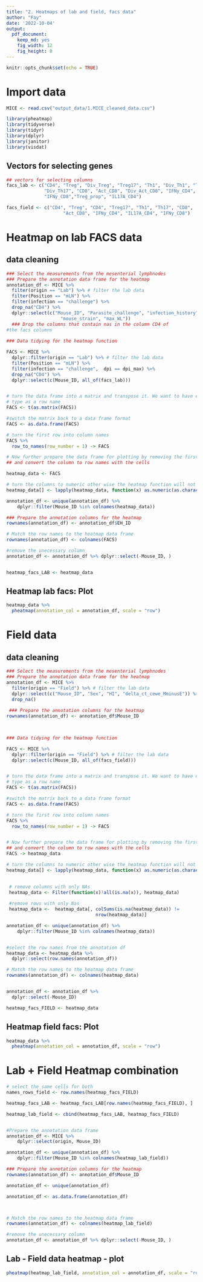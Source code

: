 ```yaml
---
title: "2. Heatmaps of lab and field, facs data"
author: "Fay"
date: '2022-10-04'
output:
  pdf_document: 
    keep_md: yes
    fig_width: 12
    fig_height: 8
---
```


```r
knitr::opts_chunk$set(echo = TRUE)
```

# Import data
```r
MICE <- read.csv("output_data/1.MICE_cleaned_data.csv")
```


```r
library(pheatmap)
library(tidyverse)
library(tidyr)
library(dplyr)
library(janitor)
library(visdat)
```


## Vectors for selecting genes
```r
## vectors for selecting columns
facs_lab <- c("CD4", "Treg", "Div_Treg", "Treg17", "Th1", "Div_Th1", "Th17", 
              "Div_Th17", "CD8", "Act_CD8", "Div_Act_CD8", "IFNy_CD4", 
              "IFNy_CD8","Treg_prop", "IL17A_CD4") 

facs_field <- c("CD4", "Treg", "CD4", "Treg17", "Th1", "Th17", "CD8",
                     "Act_CD8", "IFNy_CD4", "IL17A_CD4", "IFNy_CD8")
```


# Heatmap on lab FACS data
## data cleaning


```r

### Select the measurements from the mesenterial lymphnodes
### Prepare the annotation data frame for the heatmap
annotation_df <- MICE %>% 
  filter(origin == "Lab") %>% # filter the lab data 
  filter(Position == "mLN") %>%
  filter(infection == "challenge") %>%
  drop_na("CD4") %>%
  dplyr::select(c("Mouse_ID", "Parasite_challenge", "infection_history",
                    "mouse_strain", "max_WL")) 
  ### Drop the columns that contain nas in the column CD4 of 
#the facs columns
  
### Data tidying for the heatmap function

FACS <- MICE %>% 
  dplyr::filter(origin == "Lab") %>% # filter the lab data 
  filter(Position == "mLN") %>%
  filter(infection == "challenge",  dpi == dpi_max) %>%
  drop_na("CD4") %>%
  dplyr::select(c(Mouse_ID, all_of(facs_lab)))


# turn the data frame into a matrix and transpose it. We want to have each cell 
# type as a row name 
FACS <- t(as.matrix(FACS))

#switch the matrix back to a data frame format
FACS <- as.data.frame(FACS)

# turn the first row into column names
FACS %>%
  row_to_names(row_number = 1) -> FACS

# Now further prepare the data frame for plotting by removing the first row
## and convert the column to row names with the cells 

heatmap_data <- FACS

# turn the columns to numeric other wise the heatmap function will not work
heatmap_data[] <- lapply(heatmap_data, function(x) as.numeric(as.character(x)))

annotation_df <- unique(annotation_df) %>%
    dplyr::filter(Mouse_ID %in% colnames(heatmap_data))

### Prepare the annotation columns for the heatmap
rownames(annotation_df) <- annotation_df$EH_ID

# Match the row names to the heatmap data frame
rownames(annotation_df) <- colnames(FACS)

#remove the unecessary column
annotation_df <- annotation_df %>% dplyr::select(-Mouse_ID, )


heatmap_facs_LAB <- heatmap_data
```


## Heatmap lab facs: Plot

```r
heatmap_data %>% 
  pheatmap(annotation_col = annotation_df, scale = "row")
```

# Field data


## data cleaning


```r

### Select the measurements from the mesenterial lymphnodes
### Prepare the annotation data frame for the heatmap
annotation_df <- MICE %>% 
  filter(origin == "Field") %>% # filter the lab data 
  dplyr::select(c("Mouse_ID", "Sex", "HI", "delta_ct_cewe_MminusE")) %>%
  drop_na()
  
 ### Prepare the annotation columns for the heatmap
rownames(annotation_df) <- annotation_df$Mouse_ID


  
### Data tidying for the heatmap function

FACS <- MICE %>% 
  dplyr::filter(origin == "Field") %>% # filter the lab data 
  dplyr::select(c(Mouse_ID, all_of(facs_field)))


# turn the data frame into a matrix and transpose it. We want to have each cell 
# type as a row name 
FACS <- t(as.matrix(FACS))

#switch the matrix back to a data frame format
FACS <- as.data.frame(FACS)

# turn the first row into column names
FACS %>%
  row_to_names(row_number = 1) -> FACS


# Now further prepare the data frame for plotting by removing the first row
## and convert the column to row names with the cells 
FACS -> heatmap_data

# turn the columns to numeric other wise the heatmap function will not work
heatmap_data[] <- lapply(heatmap_data, function(x) as.numeric(as.character(x)))

 
 # remove columns with only NAs 
 heatmap_data <- Filter(function(x)!all(is.na(x)), heatmap_data) 
 
 #remove rows with only Nas
 heatmap_data <-  heatmap_data[, colSums(is.na(heatmap_data)) != 
                                 nrow(heatmap_data)]

annotation_df <- unique(annotation_df) %>%
    dplyr::filter(Mouse_ID %in% colnames(heatmap_data))


#select the row names from the annotation df
heatmap_data <- heatmap_data %>%
  dplyr::select(row.names(annotation_df))

# Match the row names to the heatmap data frame
rownames(annotation_df) <- colnames(heatmap_data)


annotation_df <- annotation_df %>%
  dplyr::select(-Mouse_ID)

heatmap_facs_FIELD <- heatmap_data
```

## Heatmap field facs: Plot

```r
heatmap_data %>% 
  pheatmap(annotation_col = annotation_df, scale = "row")
```
# Lab + Field Heatmap combination

```r
# select the same cells for both
names_rows_field <- row.names(heatmap_facs_FIELD)

heatmap_facs_LAB <- heatmap_facs_LAB[row.names(heatmap_facs_FIELD), ]

heatmap_lab_field <- cbind(heatmap_facs_LAB, heatmap_facs_FIELD)


#Prepare the annotation data frame
annotation_df <- MICE %>%
    dplyr::select(origin, Mouse_ID)  

annotation_df <- unique(annotation_df) %>%
    dplyr::filter(Mouse_ID %in% colnames(heatmap_lab_field))

### Prepare the annotation columns for the heatmap
rownames(annotation_df) <- annotation_df$Mouse_ID

annotation_df <- unique(annotation_df) 

annotation_df <- as.data.frame(annotation_df)



# Match the row names to the heatmap data frame
rownames(annotation_df) <- colnames(heatmap_lab_field)

#remove the unecessary column
annotation_df <- annotation_df %>% dplyr::select(-Mouse_ID, )

```
## Lab - Field data heatmap - plot


```r
pheatmap(heatmap_lab_field, annotation_col = annotation_df, scale = "row")
```
